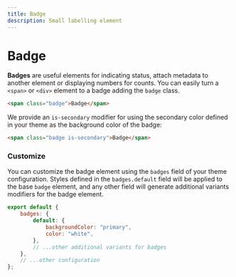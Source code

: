 ```yaml
---
title: Badge
description: Small labelling element
---
```


# Badge

**Badges** are useful elements for indicating status, attach metadata to another element or displaying numbers for counts. You can easily turn a `<span>` or `<div>` element to a badge adding the `badge` class.

```html live=true
<span class="badge">Badge</span>
```

We provide an `is-secondary` modifier for using the secondary color defined in your theme as the background color of the badge:

```html live=true
<span class="badge is-secondary">Badge</span>
```

### Customize

You can customize the badge element using the `badges` field of your theme configuration. Styles defined in the `badges.default` field will be applied to the base `badge` element, and any other field will generate additional variants modifiers for the badge element.


```js title=siimple.config.js
export default {
    badges: {
        default: {
            backgroundColor: "primary",
            color: "white",
        },
        // ...other additional variants for badges
    },
    // ...other configuration
};
```
